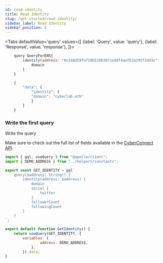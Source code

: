 ```yaml
---
id: read-identity
title: Read Identity
slug: /get-started/read-identity/
sidebar_label: Read Identity
sidebar_position: 5
---
```



<Tabs
    defaultValue='query'
    values={[
        {label: 'Query', value: 'query'},
        {label: 'Response', value: 'response'},
    ]}>
<TabItem value="query">

```jsx
    query QueryForENS{
        identity(address: "0x148d59faf10b52063071eddf4aaf63a395f2d41c", network: ETH) {
            domain
        }
    }
```

</TabItem>
<TabItem value="response">

```jsx
    {
        "data": {
            "identity": {
            "domain": "cyberlab.eth"
            }
        }
    }
```

</TabItem>
</Tabs>


### Write the first query
Write the query

Make sure to check out the full list of fields available in the [CyberConnect API](/cyberconnect-api/endpoints/).

```jsx title="/src/queries/GetIdentity.js"
import { gql, useQuery } from "@apollo/client";
import { DEMO_ADDRESS } from "../helpers/constants";

export const GET_IDENTITY = gql`
    query($address: String!) {
        identity(address: $address) {
            domain
            social {
                twitter
            }
            followerCount
            followingCount
        }
    }
`;

export default function GetIdentity() {
    return useQuery(GET_IDENTITY, {
        variables: {
                address: DEMO_ADDRESS,
            },
        }).data;
}
```
